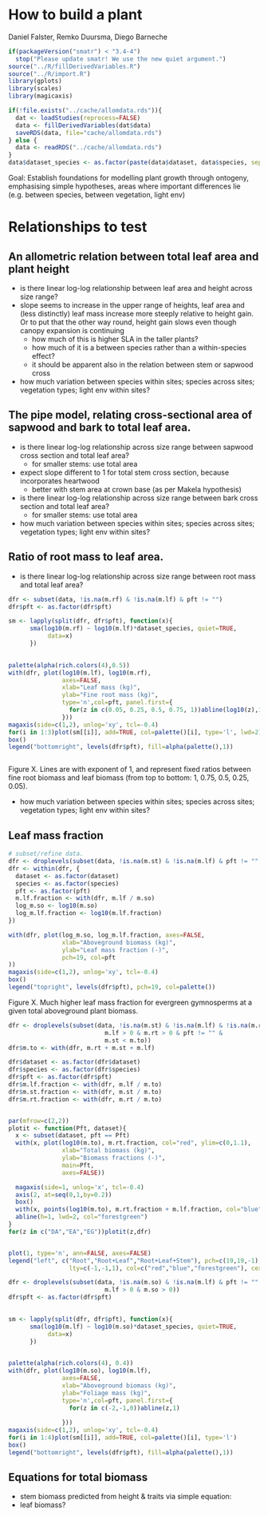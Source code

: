 How to build a plant
=======================
Daniel Falster, Remko Duursma, Diego Barneche

```r
if(packageVersion("smatr") < "3.4-4")
  stop("Please update smatr! We use the new quiet argument.")
source("../R/fillDerivedVariables.R")
source("../R/import.R")
library(gplots)
library(scales)
library(magicaxis)

if(!file.exists("../cache/allomdata.rds")){
  dat <- loadStudies(reprocess=FALSE)
  data <- fillDerivedVariables(dat$data)
  saveRDS(data, file="cache/allomdata.rds")
} else {
  data <- readRDS("../cache/allomdata.rds")
}
data$dataset_species <- as.factor(paste(data$dataset, data$species, sep="-"))

```

Goal: Establish foundations for modelling plant growth through ontogeny, emphasising simple hypotheses, areas where important differences lie (e.g. between species, between vegetation, light env)

# Relationships to test

## An allometric relation between total leaf area and plant height

- is there linear log-log relationship between leaf area and height across size range?
- slope seems to increase in the upper range of heights, leaf area and (less distinctly) leaf mass increase more steeply relative to height gain. Or to put that the other way round, height gain slows even though canopy expansion is continuing
  - how much of this is higher SLA in the taller plants?
  - how much of it is a between species rather than a within-species effect?
  - it should be apparent also in the relation between stem or sapwood cross

- how much variation between species within sites; species across sites; vegetation types; light env within sites?

## The pipe model, relating cross-sectional area of sapwood and bark to total leaf area.

- is there linear log-log relationship across size range between sapwood cross section and total leaf area?
  - for smaller stems: use total area

- expect slope different to 1 for total stem cross section, because incorporates heartwood
  - better with stem area at crown base (as per Makela hypothesis)

- is there linear log-log relationship across size range between bark cross section and total leaf area?
  - for smaller stems: use total area

- how much variation between species within sites; species across sites; vegetation types; light env within sites?

## Ratio of root mass to leaf area.

- is there linear log-log relationship across size range between root mass and total leaf area?

```r
dfr <- subset(data, !is.na(m.rf) & !is.na(m.lf) & pft != "")
dfr$pft <- as.factor(dfr$pft)

sm <- lapply(split(dfr, dfr$pft), function(x){
      sma(log10(m.rf) ~ log10(m.lf)*dataset_species, quiet=TRUE,
           data=x)
      })

  
palette(alpha(rich.colors(4),0.5))
with(dfr, plot(log10(m.lf), log10(m.rf), 
               axes=FALSE,
               xlab="Leaf mass (kg)",
               ylab="Fine root mass (kg)",
               type='n',col=pft, panel.first={
                 for(z in c(0.05, 0.25, 0.5, 0.75, 1))abline(log10(z),1)
               }))
magaxis(side=c(1,2), unlog='xy', tcl=-0.4)
for(i in 1:3)plot(sm[[i]], add=TRUE, col=palette()[i], type='l', lwd=2)
box()
legend("bottomright", levels(dfr$pft), fill=alpha(palette(),1))



```
Figure X. Lines are with exponent of 1, and represent fixed ratios between fine root biomass and leaf biomass (from top to bottom: 1, 0.75, 0.5, 0.25, 0.05).


- how much variation between species within sites; species across sites; vegetation types; light env within sites?



## Leaf mass fraction

```r
# subset/refine data.
dfr <- droplevels(subset(data, !is.na(m.st) & !is.na(m.lf) & pft != "" & m.lf > 0))
dfr <- within(dfr, {
  dataset <- as.factor(dataset)
  species <- as.factor(species)
  pft <- as.factor(pft)
  m.lf.fraction <- with(dfr, m.lf / m.so)
  log_m.so <- log10(m.so)
  log_m.lf.fraction <- log10(m.lf.fraction)
})

with(dfr, plot(log_m.so, log_m.lf.fraction, axes=FALSE,
               xlab="Aboveground biomass (kg)",
               ylab="Leaf mass fraction (-)",
               pch=19, col=pft
))
magaxis(side=c(1,2), unlog='xy', tcl=-0.4)
box()
legend("topright", levels(dfr$pft), pch=19, col=palette())

```
Figure X. Much higher leaf mass fraction for evergreen gymnosperms at a given total aboveground plant biomass. 

```r
dfr <- droplevels(subset(data, !is.na(m.st) & !is.na(m.lf) & !is.na(m.rt) & 
                           m.lf > 0 & m.rt > 0 & pft != "" & 
                           m.st < m.to))
dfr$m.to <- with(dfr, m.rt + m.st + m.lf)

dfr$dataset <- as.factor(dfr$dataset)
dfr$species <- as.factor(dfr$species)
dfr$pft <- as.factor(dfr$pft)
dfr$m.lf.fraction <- with(dfr, m.lf / m.to)
dfr$m.st.fraction <- with(dfr, m.st / m.to)
dfr$m.rt.fraction <- with(dfr, m.rt / m.to)


par(mfrow=c(2,2))
plotit <- function(Pft, dataset){
  x <- subset(dataset, pft == Pft)
  with(x, plot(log10(m.to), m.rt.fraction, col="red", ylim=c(0,1.1),
               xlab="Total biomass (kg)",
               ylab="Biomass fractions (-)",
               main=Pft,
               axes=FALSE))

  magaxis(side=1, unlog='x', tcl=-0.4)
  axis(2, at=seq(0,1,by=0.2))
  box()
  with(x, points(log10(m.to), m.rt.fraction + m.lf.fraction, col="blue"))
  abline(h=1, lwd=2, col="forestgreen")
}
for(z in c("DA","EA","EG"))plotit(z,dfr)


plot(1, type='n', ann=FALSE, axes=FALSE)
legend("left", c("Root","Root+Leaf","Root+Leaf+Stem"), pch=c(19,19,-1),
                 lty=c(-1,-1,1), col=c("red","blue","forestgreen"), cex=0.8)
```


```r

 
dfr <- droplevels(subset(data, !is.na(m.so) & !is.na(m.lf) & pft != "" &
                           m.lf > 0 & m.so > 0))
dfr$pft <- as.factor(dfr$pft)
                           

sm <- lapply(split(dfr, dfr$pft), function(x){
      sma(log10(m.lf) ~ log10(m.so)*dataset_species, quiet=TRUE,
           data=x)
      })

  
palette(alpha(rich.colors(4), 0.4))
with(dfr, plot(log10(m.so), log10(m.lf), 
               axes=FALSE,
               xlab="Aboveground biomass (kg)",
               ylab="Foliage mass (kg)",
               type='n',col=pft, panel.first={
                 for(z in c(-2,-1,0))abline(z,1)
                 
               }))
magaxis(side=c(1,2), unlog='xy', tcl=-0.4)
for(i in 1:4)plot(sm[[i]], add=TRUE, col=palette()[i], type='l')
box()
legend("bottomright", levels(dfr$pft), fill=alpha(palette(),1))


```


## Equations for total biomass

- stem biomass predicted from height & traits via simple equation:
- leaf biomass?

